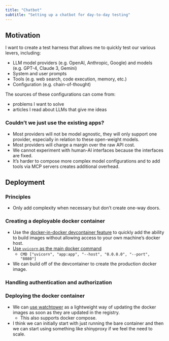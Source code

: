 ```yaml
---
title: "Chatbot"
subtitle: "Setting up a chatbot for day-to-day testing"
---
```


## Motivation

I want to create a test harness that allows me to quickly test our various levers, including:

- LLM model providers (e.g. OpenAI, Anthropic, Google) and models (e.g. GPT-4, Claude 3, Gemini)
- System and user prompts
- Tools (e.g. web search, code execution, memory, etc.)
- Configuration (e.g. chain-of-thought)

The sources of these configurations can come from:

- problems I want to solve
- articles I read about LLMs that give me ideas 

### Couldn't we just use the existing apps?

- Most providers will not be model agnostic, they will only support one provider, especially in relation to these open-weight models. 
- Most providers will charge a margin over the raw API cost.
- We cannot experiment with human-AI interfaces because the interfaces are fixed.
- It's harder to compose more complex model configurations and to add tools via MCP servers creates additional overhead.

## Deployment

### Principles

- Only add complexity when necessary but don't create one-way doors.

### Creating a deployable docker container 

- Use the [docker-in-docker devcontainer feature](https://github.com/devcontainers/features/blob/main/src/docker-in-docker/README.md) to quickly add the ability to build images without allowing access to your own machine's docker host.
- [Use `uvicorn` as the main docker command](https://hosting.analythium.io/containerizing-shiny-for-python-and-shinylive-applications/) 
    - `CMD ["uvicorn", "app:app", "--host", "0.0.0.0", "--port", "8080"]`
- We can build off of the devcontainer to create the production docker image.

### Handling authentication and authorization 

### Deploying the docker container 

- We can [use watchtower](https://containrrr.dev/watchtower/) as a lightweight way of updating the docker images as soon as they are updated in the registry. 
    - This also supports docker compose.
- I think we can initially start with just running the bare container and then we can start using something like shinyproxy if we feel the need to scale. 
